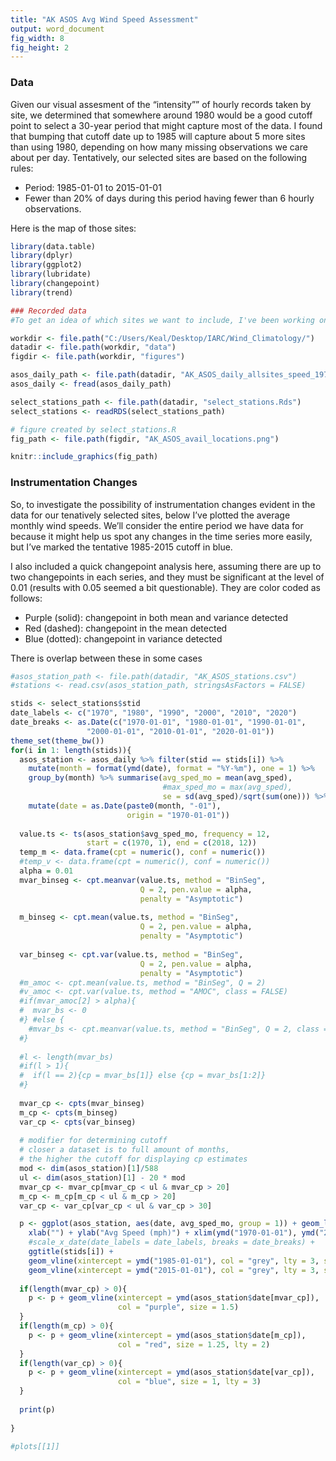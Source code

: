 ```yaml
---
title: "AK ASOS Avg Wind Speed Assessment"
output: word_document
fig_width: 8
fig_height: 2
---
```

### Data

Given our visual assesment of the "intensity"" of hourly records taken by site, we determined that somewhere around 1980 would be a good cutoff point to select a 30-year period that might capture most of the data. I found that bumping that cutoff date up to 1985 will capture about 5 more sites than using 1980, depending on how many missing observations we care about per day. Tentatively, our selected sites are based on the following rules:  

* Period: 1985-01-01 to 2015-01-01
* Fewer than 20% of days during this period having fewer than 6 hourly observations.

Here is the map of those sites:
```r
library(data.table)
library(dplyr)
library(ggplot2)
library(lubridate)
library(changepoint)
library(trend)

### Recorded data
#To get an idea of which sites we want to include, I've been working on this inventory. A logical first step in this is #simply assessing the amount of successful records. I've preprocessed the data used here to contain only one recording #for each hour, and we can look at how many sites we get based on a range of cutoff criteria for "successful" days (> #bservations in a day) and proportion of successful days within various 30-year periods.

workdir <- file.path("C:/Users/Keal/Desktop/IARC/Wind_Climatology/")
datadir <- file.path(workdir, "data")
figdir <- file.path(workdir, "figures")

asos_daily_path <- file.path(datadir, "AK_ASOS_daily_allsites_speed_19700101_to_20190528.csv")
asos_daily <- fread(asos_daily_path)

select_stations_path <- file.path(datadir, "select_stations.Rds")
select_stations <- readRDS(select_stations_path)

# figure created by select_stations.R
fig_path <- file.path(figdir, "AK_ASOS_avail_locations.png")

knitr::include_graphics(fig_path)
```


### Instrumentation Changes
So, to investigate the possibility of instrumentation changes evident in the data for our tenatively selected sites, below I've plotted the average monthly wind speeds. We'll consider the entire period we have data for because it might help us spot any changes in the time series more easily, but I've marked the tentative 1985-2015 cutoff in blue.  


  I also included a quick changepoint analysis here, assuming there are up to two changepoints in each series, and they must be significant at the level of 0.01 (results with 0.05 seemed a bit questionable). They are color coded as follows:  

* Purple (solid): changepoint in both mean and variance detected
* Red (dashed): changepoint in the mean detected
* Blue (dotted): changepoint in variance detected  
  
There is overlap between these in some cases
```r


#asos_station_path <- file.path(datadir, "AK_ASOS_stations.csv")
#stations <- read.csv(asos_station_path, stringsAsFactors = FALSE)

stids <- select_stations$stid
date_labels <- c("1970", "1980", "1990", "2000", "2010", "2020")
date_breaks <- as.Date(c("1970-01-01", "1980-01-01", "1990-01-01", 
                 "2000-01-01", "2010-01-01", "2020-01-01"))
theme_set(theme_bw())
for(i in 1: length(stids)){
  asos_station <- asos_daily %>% filter(stid == stids[i]) %>%
    mutate(month = format(ymd(date), format = "%Y-%m"), one = 1) %>% 
    group_by(month) %>% summarise(avg_sped_mo = mean(avg_sped),
                                  #max_sped_mo = max(avg_sped),
                                  se = sd(avg_sped)/sqrt(sum(one))) %>%
    mutate(date = as.Date(paste0(month, "-01"),
                          origin = "1970-01-01"))
    
  value.ts <- ts(asos_station$avg_sped_mo, frequency = 12, 
                 start = c(1970, 1), end = c(2018, 12))  
  temp_m <- data.frame(cpt = numeric(), conf = numeric())
  #temp_v <- data.frame(cpt = numeric(), conf = numeric())
  alpha = 0.01
  mvar_binseg <- cpt.meanvar(value.ts, method = "BinSeg", 
                             Q = 2, pen.value = alpha, 
                             penalty = "Asymptotic")
  
  m_binseg <- cpt.mean(value.ts, method = "BinSeg", 
                             Q = 2, pen.value = alpha, 
                             penalty = "Asymptotic")
  
  var_binseg <- cpt.var(value.ts, method = "BinSeg", 
                             Q = 2, pen.value = alpha, 
                             penalty = "Asymptotic")
  #m_amoc <- cpt.mean(value.ts, method = "BinSeg", Q = 2)
  #v_amoc <- cpt.var(value.ts, method = "AMOC", class = FALSE)
  #if(mvar_amoc[2] > alpha){
  #  mvar_bs <- 0
  #} #else {
    #mvar_bs <- cpt.meanvar(value.ts, method = "BinSeg", Q = 2, class = FALSE)
  #}
  
  #l <- length(mvar_bs)
  #if(l > 1){
  #  if(l == 2){cp = mvar_bs[1]} else {cp = mvar_bs[1:2]}
  #} 
    
  mvar_cp <- cpts(mvar_binseg)  
  m_cp <- cpts(m_binseg)
  var_cp <- cpts(var_binseg)
  
  # modifier for determining cutoff
  # closer a dataset is to full amount of months, 
  # the higher the cutoff for displaying cp estimates
  mod <- dim(asos_station)[1]/588
  ul <- dim(asos_station)[1] - 20 * mod
  mvar_cp <- mvar_cp[mvar_cp < ul & mvar_cp > 20]
  m_cp <- m_cp[m_cp < ul & m_cp > 20]
  var_cp <- var_cp[var_cp < ul & var_cp > 30]

  p <- ggplot(asos_station, aes(date, avg_sped_mo, group = 1)) + geom_line() +
    xlab("") + ylab("Avg Speed (mph)") + xlim(ymd("1970-01-01"), ymd("2019-01-01")) + 
    #scale_x_date(date_labels = date_labels, breaks = date_breaks) + 
    ggtitle(stids[i]) + 
    geom_vline(xintercept = ymd("1985-01-01"), col = "grey", lty = 3, size = 1.25) + 
    geom_vline(xintercept = ymd("2015-01-01"), col = "grey", lty = 3, size = 1.25)
  
  if(length(mvar_cp) > 0){
    p <- p + geom_vline(xintercept = ymd(asos_station$date[mvar_cp]), 
                        col = "purple", size = 1.5)
  }
  if(length(m_cp) > 0){
    p <- p + geom_vline(xintercept = ymd(asos_station$date[m_cp]), 
                        col = "red", size = 1.25, lty = 2)
  }
  if(length(var_cp) > 0){
    p <- p + geom_vline(xintercept = ymd(asos_station$date[var_cp]), 
                        col = "blue", size = 1, lty = 3)
  }
  
  print(p)
  
}

#plots[[1]]

```

